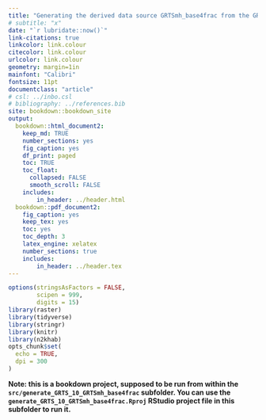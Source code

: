 ```yaml
---
title: "Generating the derived data source GRTSmh_base4frac from the GRTSmaster_habitats data source"
# subtitle: "x"
date: "`r lubridate::now()`"
link-citations: true
linkcolor: link.colour
citecolor: link.colour
urlcolor: link.colour
geometry: margin=1in
mainfont: "Calibri"
fontsize: 11pt
documentclass: "article"
# csl: ../inbo.csl
# bibliography: ../references.bib
site: bookdown::bookdown_site
output:
  bookdown::html_document2:
    keep_md: TRUE
    number_sections: yes
    fig_caption: yes
    df_print: paged
    toc: TRUE
    toc_float:
      collapsed: FALSE
      smooth_scroll: FALSE
    includes:
        in_header: ../header.html
  bookdown::pdf_document2:
    fig_caption: yes
    keep_tex: yes
    toc: yes
    toc_depth: 3
    latex_engine: xelatex
    number_sections: true
    includes:
        in_header: ../header.tex
---
```


```r
options(stringsAsFactors = FALSE,
        scipen = 999, 
        digits = 15)
library(raster)
library(tidyverse)
library(stringr)
library(knitr)
library(n2khab)
opts_chunk$set(
  echo = TRUE,
  dpi = 300
)
```

**Note: this is a bookdown project, supposed to be run from within the `src/generate_GRTS_10_GRTSmh_base4frac` subfolder. You can use the `generate_GRTS_10_GRTSmh_base4frac.Rproj` RStudio project file in this subfolder to run it.**





